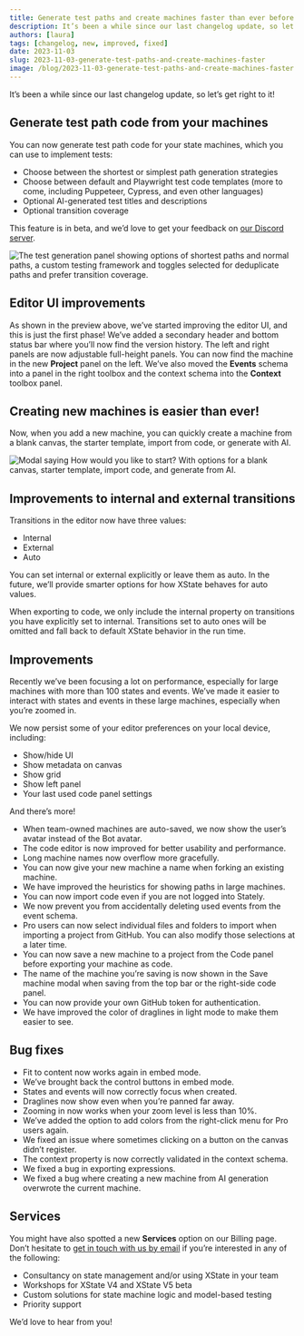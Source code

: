 ```yaml
---
title: Generate test paths and create machines faster than ever before
description: It’s been a while since our last changelog update, so let’s get right to it!
authors: [laura]
tags: [changelog, new, improved, fixed]
date: 2023-11-03
slug: 2023-11-03-generate-test-paths-and-create-machines-faster
image: /blog/2023-11-03-generate-test-paths-and-create-machines-faster.png
---
```


It’s been a while since our last changelog update, so let’s get right to it!

<!--truncate-->

## Generate test path code from your machines

You can now generate test path code for your state machines, which you can use to implement tests:

- Choose between the shortest or simplest path generation strategies
- Choose between default and Playwright test code templates (more to come, including Puppeteer, Cypress, and even other languages)
- Optional AI-generated test titles and descriptions
- Optional transition coverage

This feature is in beta, and we’d love to get your feedback on [our Discord server](https://discord.stately.ai).

![The test generation panel showing options of shortest paths and normal paths, a custom testing framework and toggles selected for deduplicate paths and prefer transition coverage.](test-generation.png)

## Editor UI improvements

As shown in the preview above, we’ve started improving the editor UI, and this is just the first phase! We’ve added a secondary header and bottom status bar where you’ll now find the version history. The left and right panels are now adjustable full-height panels. You can now find the machine in the new **Project** panel on the left. We’ve also moved the **Events** schema into a panel in the right toolbox and the context schema into the **Context** toolbox panel.

## Creating new machines is easier than ever!

Now, when you add a new machine, you can quickly create a machine from a blank canvas, the starter template, import from code, or generate with AI.

![Modal saying How would you like to start? With options for a blank canvas, starter template, import code, and generate from AI.](create-machine.png)

## Improvements to internal and external transitions

Transitions in the editor now have three values:

- Internal
- External
- Auto

You can set internal or external explicitly or leave them as auto. In the future, we’ll provide smarter options for how XState behaves for auto values.

When exporting to code, we only include the internal property on transitions you have explicitly set to internal. Transitions set to auto ones will be omitted and fall back to default XState behavior in the run time.

## Improvements

Recently we’ve been focusing a lot on performance, especially for large machines with more than 100 states and events. We’ve made it easier to interact with states and events in these large machines, especially when you’re zoomed in.

We now persist some of your editor preferences on your local device, including:

- Show/hide UI
- Show metadata on canvas
- Show grid
- Show left panel
- Your last used code panel settings

And there’s more!

- When team-owned machines are auto-saved, we now show the user’s avatar instead of the Bot avatar.
- The code editor is now improved for better usability and performance.
- Long machine names now overflow more gracefully.
- You can now give your new machine a name when forking an existing machine.
- We have improved the heuristics for showing paths in large machines.
- You can now import code even if you are not logged into Stately.
- We now prevent you from accidentally deleting used events from the event schema.
- Pro users can now select individual files and folders to import when importing a project from GitHub. You can also modify those selections at a later time.
- You can now save a new machine to a project from the Code panel before exporting your machine as code.
- The name of the machine you’re saving is now shown in the Save machine modal when saving from the top bar or the right-side code panel.
- You can now provide your own GitHub token for authentication.
- We have improved the color of draglines in light mode to make them easier to see.

## Bug fixes

- Fit to content now works again in embed mode.
- We’ve brought back the control buttons in embed mode.
- States and events will now correctly focus when created.
- Draglines now show even when you’re panned far away.
- Zooming in now works when your zoom level is less than 10%.
- We’ve added the option to add colors from the right-click menu for Pro users again.
- We fixed an issue where sometimes clicking on a button on the canvas didn’t register.
- The context property is now correctly validated in the context schema.
- We fixed a bug in exporting expressions.
- We fixed a bug where creating a new machine from AI generation overwrote the current machine.

## Services

You might have also spotted a new **Services** option on our Billing page. Don’t hesitate to [get in touch with us by email](mailto:support@stately.ai) if you’re interested in any of the following:

- Consultancy on state management and/or using XState in your team
- Workshops for XState V4 and XState V5 beta
- Custom solutions for state machine logic and model-based testing
- Priority support

We’d love to hear from you!
